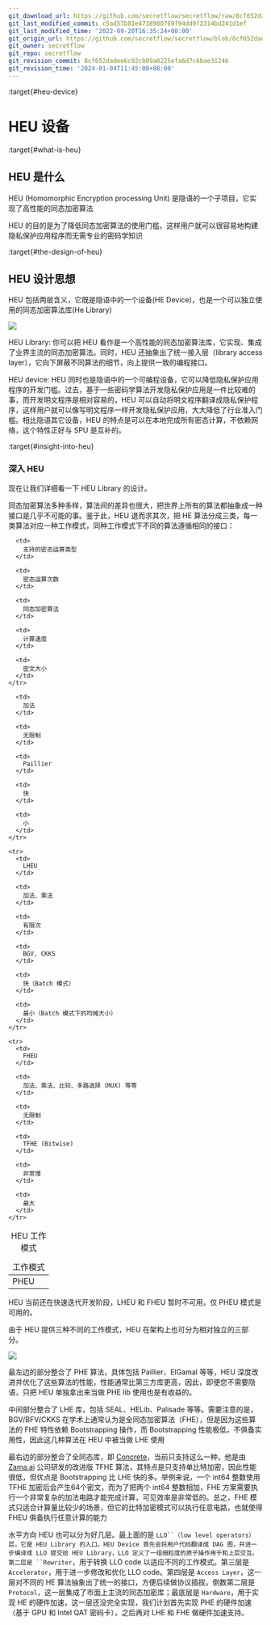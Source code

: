 ```yaml
---
git_download_url: https://github.com/secretflow/secretflow/raw/8cf652dadee6c02cb09a0225efa6d7c6bae31246/docs/developer/design/heu.rst
git_last_modified_commit: c5ad57b81e4738980769f94dd9f2314bd241d1ef
git_last_modified_time: '2022-09-20T16:35:24+08:00'
git_origin_url: https://github.com/secretflow/secretflow/blob/8cf652dadee6c02cb09a0225efa6d7c6bae31246/docs/developer/design/heu.rst
git_owner: secretflow
git_repo: secretflow
git_revision_commit: 8cf652dadee6c02cb09a0225efa6d7c6bae31246
git_revision_time: '2024-01-04T11:45:08+08:00'
---
```


:target{#heu-device}

# HEU 设备

:target{#what-is-heu}

## HEU 是什么

HEU (Homomorphic Encryption processing Unit) 是隐语的一个子项目，它实现了高性能的同态加密算法

HEU 的目的是为了降低同态加密算法的使用门槛，这样用户就可以很容易地构建隐私保护应用程序而无需专业的密码学知识

:target{#the-design-of-heu}

## HEU 设计思想

<style>
  {"\n    .red {color:#CC6600}\n    .blue {color:#6C8EBF}\n"}
</style>

HEU 包括两层含义，它既是隐语中的一个设备(HE Device)，也是一个可以独立使用的同态加密算法库(He Library)

![](../../_assets/heu_layer.svg)

HEU Library: 你可以把 HEU 看作是一个高性能的同态加密算法库，它实现、集成了业界主流的同态加密算法。同时，HEU 还抽象出了统一接入层（library access layer），它向下屏蔽不同算法的细节，向上提供一致的编程接口。

HEU device: HEU 同时也是隐语中的一个可编程设备，它可以降低隐私保护应用程序的开发门槛。过去，基于一些密码学算法开发隐私保护应用是一件比较难的事，而开发明文程序是相对容易的，HEU 可以自动将明文程序翻译成隐私保护程序，这样用户就可以像写明文程序一样开发隐私保护应用，大大降低了行业准入门槛。相比隐语其它设备，HEU 的特点是可以在本地完成所有密态计算，不依赖网络，这个特性正好与 SPU 是互补的。

:target{#insight-into-heu}

### 深入 HEU

现在让我们详细看一下 HEU Library 的设计。

同态加密算法多种多样，算法间的差异也很大，把世界上所有的算法都抽象成一种接口是几乎不可能的事。鉴于此，HEU 退而求其次，把 HE 算法分成三类，每一类算法对应一种工作模式，同种工作模式下不同的算法遵循相同的接口：

<table id="id1">
  <caption>
    HEU 工作模式
  </caption>

  <thead>
    <tr>
      <td>
        工作模式
      </td>

      <td>
        支持的密态运算类型
      </td>

      <td>
        密态运算次数
      </td>

      <td>
        同态加密算法
      </td>

      <td>
        计算速度
      </td>

      <td>
        密文大小
      </td>
    </tr>
  </thead>

  <tbody>
    <tr>
      <td>
        PHEU
      </td>

      <td>
        加法
      </td>

      <td>
        无限制
      </td>

      <td>
        Paillier
      </td>

      <td>
        快
      </td>

      <td>
        小
      </td>
    </tr>

    <tr>
      <td>
        LHEU
      </td>

      <td>
        加法、乘法
      </td>

      <td>
        有限次
      </td>

      <td>
        BGV, CKKS
      </td>

      <td>
        快（Batch 模式）
      </td>

      <td>
        最小（Batch 模式下的均摊大小）
      </td>
    </tr>

    <tr>
      <td>
        FHEU
      </td>

      <td>
        加法、乘法、比较、多路选择（MUX) 等等
      </td>

      <td>
        无限制
      </td>

      <td>
        TFHE (Bitwise)
      </td>

      <td>
        非常慢
      </td>

      <td>
        最大
      </td>
    </tr>
  </tbody>
</table>

<Container type="note">
  HEU 当前还在快速迭代开发阶段，LHEU 和 FHEU 暂时不可用，仅 PHEU 模式是可用的。
</Container>

由于 HEU 提供三种不同的工作模式，HEU 在架构上也可分为相对独立的三部分。

![](../../_assets/heu_arch.png)

最左边的部分整合了 PHE 算法，具体包括 Paillier、ElGamal 等等，HEU 深度改进并优化了这些算法的性能，性能通常比第三方库更高，因此，即便您不需要隐语，只把 HEU 单独拿出来当做 PHE lib 使用也是有收益的。

中间部分整合了 LHE 库，包括 SEAL、HELib、Palisade 等等。需要注意的是，BGV/BFV/CKKS 在学术上通常认为是全同态加密算法（FHE），但是因为这些算法的 FHE 特性依赖 Bootstrapping 操作，而 Bootstrapping 性能极低，不俱备实用性，因此这几种算法在 HEU 中被当做 LHE 使用

最右边的部分整合了全同态库，即 [Concrete](https://github.com/zama-ai/concrete)，当前只支持这么一种，他是由 [Zama.ai](https://www.zama.ai/) 公司研发的改进版 TFHE 算法，其特点是只支持单比特加密，因此性能很低，但优点是 Bootstrapping 比 LHE 快的多。举例来说，一个 int64 整数使用 TFHE 加密后会产生64个密文，而为了把两个 int64 整数相加，FHE 方案需要执行一个非常复杂的加法电路才能完成计算，可见效率是非常低的。总之，FHE 模式只适合计算量比较少的场景，但它的比特加密模式可以执行任意电路，也就使得 FHEU 俱备执行任意计算的能力

水平方向 HEU 也可以分为好几层。最上面的是 `LLO``（low level operators）层，它是 HEU Library 的入口。HEU Device 首先会将用户代码翻译成 DAG 图，并进一步编译成 LLO 提交给 HEU Library，LLO 定义了一组细粒度的原子操作用于和上层交互。第二层是 ``Rewriter`，用于转换 LLO code 以适应不同的工作模式。第三层是 `Accelerator`，用于进一步修改和优化 LLO code。第四层是 `Access Layer`，这一层对不同的 HE 算法抽象出了统一的接口，方便后续做协议插拔。倒数第二层是 `Protocol`，这一层集成了市面上主流的同态加密库；最底层是 `Hardware`，用于实现 HE 的硬件加速，这一层还没完全实现，我们计划首先实现 PHE 的硬件加速（基于 GPU 和 Intel QAT 密码卡），之后再对 LHE 和 FHE 做硬件加速支持。
